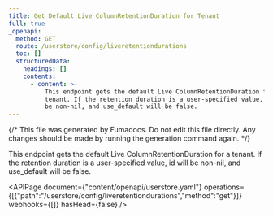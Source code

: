 ```yaml
---
title: Get Default Live ColumnRetentionDuration for Tenant
full: true
_openapi:
  method: GET
  route: /userstore/config/liveretentiondurations
  toc: []
  structuredData:
    headings: []
    contents:
      - content: >-
          This endpoint gets the default Live ColumnRetentionDuration for a
          tenant. If the retention duration is a user-specified value, id will
          be non-nil, and use_default will be false.
---
```


{/* This file was generated by Fumadocs. Do not edit this file directly. Any changes should be made by running the generation command again. */}

This endpoint gets the default Live ColumnRetentionDuration for a tenant. If the retention duration is a user-specified value, id will be non-nil, and use_default will be false.

<APIPage document={"content/openapi/userstore.yaml"} operations={[{"path":"/userstore/config/liveretentiondurations","method":"get"}]} webhooks={[]} hasHead={false} />